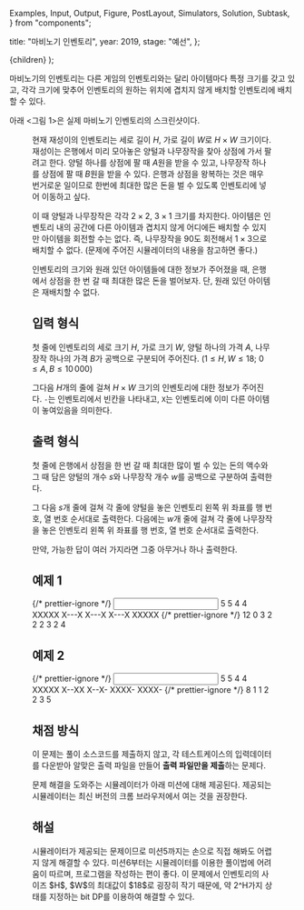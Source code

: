   Examples,
  Input,
  Output,
  Figure,
  PostLayout,
  Simulators,
  Solution,
  Subtask,
} from "components";

  title: "마비노기 인벤토리",
  year: 2019,
  stage: "예선",
};

  <PostLayout meta={meta}>{children}</PostLayout>
);

마비노기의 인벤토리는 다른 게임의 인벤토리와는 달리 아이템마다 특정 크기를 갖고 있고, 각각 크기에 맞추어 인벤토리의 원하는 위치에 겹치지 않게 배치할 인벤토리에 배치할 수 있다.

아래 &lt;그림 1&gt;은 실제 마비노기 인벤토리의 스크린샷이다.

<Figure
  src="/2019/inventory.jpg"
  caption="&lt;그림 1&gt; 실제 마비노기 인벤토리의 스크린샷"
/>

현재 재성이의 인벤토리는 세로 길이 $H$, 가로 길이 $W$로 $H\times W$ 크기이다. 재성이는 은행에서 미리 모아놓은 양털과 나무장작을 찾아 상점에 가서 팔려고 한다. 양털 하나를 상점에 팔 때 $A$원을 받을 수 있고, 나무장작 하나를 상점에 팔 때 $B$원을 받을 수 있다. 은행과 상점을 왕복하는 것은 매우 번거로운 일이므로 한번에 최대한 많은 돈을 벌 수 있도록 인벤토리에 넣어 이동하고 싶다.

이 때 양털과 나무장작은 각각 $2 \times 2$, $3 \times 1$ 크기를 차지한다. 아이템은 인벤토리 내의 공간에 다른 아이템과 겹치지 않게 어디에든 배치할 수 있지만 아이템을 회전할 수는 없다. 즉, 나무장작을 $90$도 회전해서 $1 \times 3$으로 배치할 수 없다. (문제에 주어진 시뮬레이터의 내용을 참고하면 좋다.)

인벤토리의 크기와 원래 있던 아이템들에 대한 정보가 주어졌을 때, 은행에서 상점을 한 번 갈 때 최대한 많은 돈을 벌어보자. 단, 원래 있던 아이템은 재배치할 수 없다.

## 입력 형식

첫 줄에 인벤토리의 세로 크기 $H$, 가로 크기 $W$, 양털 하나의 가격 $A$, 나무장작 하나의 가격 $B$가 공백으로 구분되어 주어진다. ($1 \le H, W \le 18$; $0 \le A, B \le 10\,000$)

그다음 $H$개의 줄에 걸쳐 $H\times W$ 크기의 인벤토리에 대한 정보가 주어진다. `-`는 인벤토리에서 빈칸을 나타내고, `X`는 인벤토리에 이미 다른 아이템이 놓여있음을 의미한다.

## 출력 형식

첫 줄에 은행에서 상점을 한 번 갈 때 최대한 많이 벌 수 있는 돈의 액수와 그 때 담은 양털의 개수 $s$와 나무장작 개수 $w$를 공백으로 구분하여 출력한다.

그 다음 $s$개 줄에 걸쳐 각 줄에 양털을 놓은 인벤토리 왼쪽 위 좌표를 행 번호, 열 번호 순서대로 출력한다. 다음에는 $w$개 줄에 걸쳐 각 줄에 나무장작을 놓은 인벤토리 왼쪽 위 좌표를 행 번호, 열 번호 순서대로 출력한다.

만약, 가능한 답이 여러 가지라면 그중 아무거나 하나 출력한다.

## 예제 1

<Examples>
  {/* prettier-ignore */}
  <Input>
    5 5 4 4
    XXXXX
    X---X
    X---X
    X---X
    XXXXX
  </Input>
  {/* prettier-ignore */}
  <Output>
    12 0 3
    2 2
    2 3
    2 4
  </Output>
</Examples>

## 예제 2

<Examples>
  {/* prettier-ignore */}
  <Input>
    5 5 4 4
    XXXXX
    X--XX
    X--X-
    XXXX-
    XXXX-
  </Input>
  {/* prettier-ignore */}
  <Output>
    8 1 1
    2 2
    3 5
  </Output>
</Examples>

## 채점 방식

이 문제는 풀이 소스코드를 제출하지 않고, 각 테스트케이스의 입력데이터를 다운받아 알맞은 출력 파일을 만들어 **출력 파일만을 제출**하는 문제다.

문제 해결을 도와주는 시뮬레이터가 아래 미션에 대해 제공된다. 제공되는 시뮬레이터는 최신 버전의 크롬 브라우저에서 여는 것을 권장한다.

<Simulators
  urlPrefix="http://nypc2019.s3-website.ap-northeast-2.amazonaws.com/50a5f6e84adcfc7d/"
  count={10}
/>

## 해설

<Solution>
  시뮬레이터가 제공되는 문제이므로 미션5까지는 손으로 직접 해봐도 어렵지 않게
  해결할 수 있다. 미션6부터는 시뮬레이터를 이용한 풀이법에 어려움이 따르며,
  프로그램을 작성하는 편이 좋다. 이 문제에서 인벤토리의 사이즈 $H$, $W$의
  최대값이 $18$로 굉장히 작기 때문에, 약 2^H가지 상태를 지정하는 bit DP를
  이용하여 해결할 수 있다.
</Solution>
